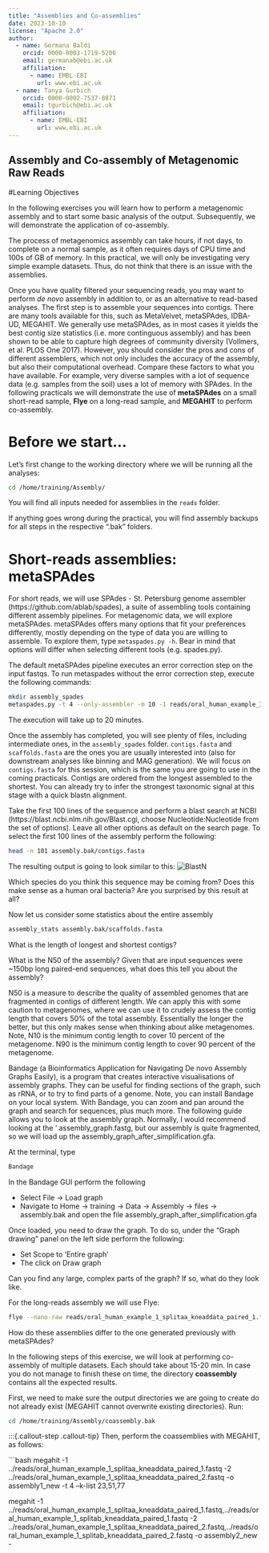 ```yaml
---
title: "Assemblies and Co-assemblies"
date: 2023-10-10
license: "Apache 2.0"
author:
  - name: Germana Baldi
    orcid: 0000-0003-1719-5206
    email: germanab@ebi.ac.uk
    affiliation: 
      - name: EMBL-EBI
        url: www.ebi.ac.uk
  - name: Tanya Gurbich
    orcid: 0000-0002-7537-8871
    email: tgurbich@ebi.ac.uk
    affiliation: 
      - name: EMBL-EBI
        url: www.ebi.ac.uk
---
```


Assembly and Co-assembly of Metagenomic Raw Reads
--------------------------------------------------

#Learning Objectives

In the following exercises you will learn how to perform a 
metagenomic assembly and to start some basic analysis of the output. Subsequently, 
we will demonstrate the application of co-assembly. 

::: {.callout-note}
The process of metagenomics assembly can take hours, if not days, to complete on a 
normal sample, as it often requires days of CPU time and 100s of GB of memory. In
this practical, we will only be investigating very simple example datasets. Thus, 
do not think that there is an issue with the assemblies.
:::

Once you have quality filtered your sequencing reads, you may want 
to perform *de novo* assembly in addition to, or as an
alternative to read-based analyses. The first step is to
assemble your sequences into contigs. There are many tools available for
this, such as MetaVelvet, metaSPAdes, IDBA-UD, MEGAHIT. We generally use
metaSPAdes, as in most cases it yields the best contig size statistics
(i.e. more continguous assembly) and has been shown to be able to
capture high degrees of community diversity (Vollmers, et al. PLOS One 2017). 
However, you should consider the pros and cons of different assemblers, 
which not only includes the accuracy of the assembly, but also their 
computational overhead. Compare these factors to what you have available. 
For example, very diverse samples with a lot of sequence data (e.g. samples 
from the soil) uses a lot of memory with SPAdes. In the following practicals 
we will demonstrate the use of **metaSPAdes** on a small short-read sample, 
**Flye** on a long-read sample, and **MEGAHIT** to perform co-assembly.

# Before we start...

Let’s first change to the working directory where we will be running all 
the analyses:

```bash
cd /home/training/Assembly/
```

You will find all inputs needed for assemblies in the `reads` folder. 

:::{.callout-note}
If anything goes wrong during the practical, you will find assembly backups 
for all steps in the respective ".bak" folders. 
:::

# Short-reads assemblies: metaSPAdes
For short reads, we will use SPAdes - St. Petersburg genome assembler 
(https://github.com/ablab/spades), a suite of assembling tools containing
different assembly pipelines. For metagenomic data, we will explore metaSPAdes.
metaSPAdes offers many options that fit your preferences differently,
mostly depending on the type of data you are willing to assemble.
To explore them, type `metaspades.py -h`. Bear in mind that options will 
differ when selecting different tools (e.g. spades.py).

:::{.callout-step .callout-tip}
The default metaSPAdes pipeline executes an error correction step on the 
input fastqs. To run metaspades without the error correction step, execute 
the following commands:

```bash
mkdir assembly_spades
metaspades.py -t 4 --only-assembler -m 10 -1 reads/oral_human_example_1_splitaa_kneaddata_paired_1.fastq -2 reads/oral_human_example_1_splitaa_kneaddata_paired_2.fastq -o spades_out
```
:::

:::{.callout-note}
The execution will take up to 20 minutes.
:::

Once the assembly has completed, you will see plenty of files, including
intermediate ones, in the `assembly_spades` folder. `contigs.fasta` and 
`scaffolds.fasta` are the ones you are usually interested into (also for 
downstream analyses like binning and MAG generation). We will focus on 
`contigs.fasta` for this session, which is the same you are going to use
in the coming practicals. Contigs are ordered from the longest assembled
to the shortest. You can already try to infer the strongest taxonomic 
signal at this stage with a quick blastn alignment.

:::{.callout-step .callout-tip}
Take the first 100 lines of the sequence and perform a blast search
at NCBI (https://blast.ncbi.nlm.nih.gov/Blast.cgi, choose
Nucleotide:Nucleotide from the set of options). Leave all other options
as default on the search page. To select the first 100 lines of the assembly
perform the following:

```bash
head -n 101 assembly.bak/contigs.fasta
```

The resulting output is going to look similar to this:
![BlastN](assembly/blast.png)
:::

:::{.callout-question .callout-tip}
Which species do you think this sequence may be coming from?
Does this make sense as a human oral bacteria? Are you surprised by this
result at all?  
:::

:::{.callout-step .callout-tip}
Now let us consider some statistics about the entire assembly

```bash
assembly_stats assembly.bak/scaffolds.fasta
```
:::

:::{.callout-question .callout-tip}
What is the length of longest and shortest contigs? 

What is the N50 of the assembly? Given that are input
sequences were ~150bp long paired-end sequences, what does this tell you
about the assembly?
:::

N50 is a measure to describe the quality of assembled genomes
that are fragmented in contigs of different length.  We can apply this
with some caution to metagenomes, where we can use it to crudely assess
the contig length that covers 50% of the total assembly.  Essentially
the longer the better, but this only makes sense when thinking about
alike metagenomes. Note, N10 is the minimum contig length to cover 10
percent of the metagenome. N90 is the minimum contig length to cover 90
percent of the metagenome.

:::{.callout-step .callout-tip}
Bandage (a Bioinformatics Application for Navigating De novo
Assembly Graphs Easily), is a program that creates interactive
visualisations of assembly graphs. They can be useful for finding
sections of the graph, such as rRNA, or to try to find parts of a
genome. Note, you can install Bandage on your local system. With
Bandage, you can zoom and pan around the graph and search for sequences,
plus much more. The following guide allows you to look at the assembly
graph.  Normally, I would recommend looking at the ‘
assembly_graph.fastg, but our assembly is quite fragmented, so we will
load up the assembly_graph_after_simplification.gfa.   

At the terminal, type 

```bash
Bandage
```

In the Bandage GUI perform the following

- Select File -> Load graph
- Navigate to Home -> training -> Data -> Assembly -> files -> assembly.bak and open the file assembly_graph_after_simplification.gfa

Once loaded, you need to draw the graph. To do so, under the “Graph
drawing” panel on the left side perform the following:

- Set Scope to 'Entire graph'
- The click on Draw graph
:::

:::{.callout-question .callout-tip}
Can you find any large, complex parts of the graph? If so,
what do they look like.
:::

:::{.callout-step .callout-tip}
For the long-reads assembly we will use Flye:

```bash
flye --nano-raw reads/oral_human_example_1_splitaa_kneaddata_paired_1.fastq --out-dir flye_out --threads 4
```
:::

:::{.callout-question .callout-tip}
How do these assemblies differ to the one generated previously with metaSPAdes?
:::

:::{.callout-step .callout-tip}
In the following steps of this exercise, we will look at
performing co-assembly of multiple datasets. Each should take about 15-20 min. In case you do not manage to finish these on time, the directory **coassembly** contains all the expected results.
:::

:::{.callout-step .callout-tip}
First, we need to make sure the output directories we are going to create do not already exist (MEGAHIT cannot overwrite existing directories). Run:

```bash
cd /home/training/Assembly/coassembly.bak
```
:::

:::{.callout-step .callout-tip}
Then, perform the coassemblies with MEGAHIT, as follows:

```bash
megahit -1 ../reads/oral_human_example_1_splitaa_kneaddata_paired_1.fastq -2 ../reads/oral_human_example_1_splitaa_kneaddata_paired_2.fastq -o  assembly1_new -t 4 --k-list 23,51,77 

megahit -1 ../reads/oral_human_example_1_splitaa_kneaddata_paired_1.fastq,../reads/oral_human_example_1_splitab_kneaddata_paired_1.fastq -2 ../reads/oral_human_example_1_splitaa_kneaddata_paired_2.fastq,../reads/oral_human_example_1_splitab_kneaddata_paired_2.fastq -o assembly2_new -
